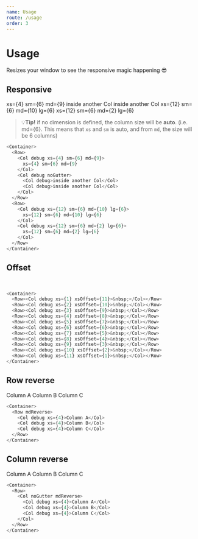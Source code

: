 ```yaml
---
name: Usage
route: /usage
order: 3
---
```



# Usage

Resizes your window to see the responsive magic happening 😎

## Responsive

<Container>
  <Row>
    <Col debug xs={4} sm={6} md={9}>
      xs={4} sm={6} md={9}
    </Col>
    <Col debug noGutter>
      <Col debug>inside another Col</Col>
      <Col debug>inside another Col</Col>
    </Col>
  </Row>
  <Row>
    <Col debug xs={12} sm={6} md={10} lg={6}>
      xs={12} sm={6} md={10} lg={6}
    </Col>
    <Col debug xs={12} sm={6} md={2} lg={6}>
      xs={12} sm={6} md={2} lg={6}
    </Col>
  </Row>
</Container>

> 💡**Tip!** if no dimension is defined, the column size will be **auto**. 
(i.e. md={6}. This means that ```xs``` and ```sm``` is auto, 
and from ```md```, the size will be 6 columns)

```js
<Container>
  <Row>
    <Col debug xs={4} sm={6} md={9}>
      xs={4} sm={6} md={9}
    </Col>
    <Col debug noGutter>
      <Col debug>inside another Col</Col>
      <Col debug>inside another Col</Col>
    </Col>
  </Row>
  <Row>
    <Col debug xs={12} sm={6} md={10} lg={6}>
      xs={12} sm={6} md={10} lg={6}
    </Col>
    <Col debug xs={12} sm={6} md={2} lg={6}>
      xs={12} sm={6} md={2} lg={6}
    </Col>
  </Row>
</Container>
```

## Offset

<Container>
  <Row><Col debug xs={1} xsOffset={11}>&nbsp;</Col></Row>
  <Row><Col debug xs={2} xsOffset={10}>&nbsp;</Col></Row>
  <Row><Col debug xs={3} xsOffset={9}>&nbsp;</Col></Row>
  <Row><Col debug xs={4} xsOffset={8}>&nbsp;</Col></Row>
  <Row><Col debug xs={5} xsOffset={7}>&nbsp;</Col></Row>
  <Row><Col debug xs={6} xsOffset={6}>&nbsp;</Col></Row>
  <Row><Col debug xs={7} xsOffset={5}>&nbsp;</Col></Row>
  <Row><Col debug xs={8} xsOffset={4}>&nbsp;</Col></Row>
  <Row><Col debug xs={9} xsOffset={3}>&nbsp;</Col></Row>
  <Row><Col debug xs={10} xsOffset={2}>&nbsp;</Col></Row>
  <Row><Col debug xs={11} xsOffset={1}>&nbsp;</Col></Row>
</Container>

```js
<Container>
  <Row><Col debug xs={1} xsOffset={11}>&nbsp;</Col></Row>
  <Row><Col debug xs={2} xsOffset={10}>&nbsp;</Col></Row>
  <Row><Col debug xs={3} xsOffset={9}>&nbsp;</Col></Row>
  <Row><Col debug xs={4} xsOffset={8}>&nbsp;</Col></Row>
  <Row><Col debug xs={5} xsOffset={7}>&nbsp;</Col></Row>
  <Row><Col debug xs={6} xsOffset={6}>&nbsp;</Col></Row>
  <Row><Col debug xs={7} xsOffset={5}>&nbsp;</Col></Row>
  <Row><Col debug xs={8} xsOffset={4}>&nbsp;</Col></Row>
  <Row><Col debug xs={9} xsOffset={3}>&nbsp;</Col></Row>
  <Row><Col debug xs={10} xsOffset={2}>&nbsp;</Col></Row>
  <Row><Col debug xs={11} xsOffset={1}>&nbsp;</Col></Row>
</Container>
```
## Row reverse

<Container>
  <Row mdReverse>
    <Col debug xs={4}>Column A</Col>
    <Col debug xs={4}>Column B</Col>
    <Col debug xs={4}>Column C</Col>
  </Row>
</Container>

```js
<Container>
  <Row mdReverse>
    <Col debug xs={4}>Column A</Col>
    <Col debug xs={4}>Column B</Col>
    <Col debug xs={4}>Column C</Col>
  </Row>
</Container>
```

## Column reverse

<Container>
  <Row>
    <Col noGutter mdReverse>
      <Col debug xs={4}>Column A</Col>
      <Col debug xs={4}>Column B</Col>
      <Col debug xs={4}>Column C</Col>
    </Col>
  </Row>
</Container>

```js
<Container>
  <Row>
    <Col noGutter mdReverse>
      <Col debug xs={4}>Column A</Col>
      <Col debug xs={4}>Column B</Col>
      <Col debug xs={4}>Column C</Col>
    </Col>
  </Row>
</Container>
```
